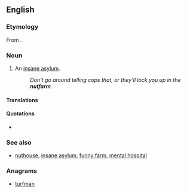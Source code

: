 ==English==

===Etymology===
From {{compound|nut|t1=insane person|farm|lang=en}}.

===Noun===
{{en-noun}}

# {{label|en|informal}} An [[insane asylum]].
#: ''Don't go around telling cops that, or they'll lock you up in the '''nutfarm'''.''

====Translations====
{{trans-see|informal term for lunatic asylum|madhouse}}

====Quotations====
* {{seeCites}}

===See also===
* {{sense|lunatic asylum}} [[nuthouse]], [[insane asylum]], [[funny farm]], [[mental hospital]]

===Anagrams===
* [[turfman#English|turfman]]